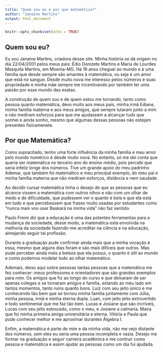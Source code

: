 ```yaml
---
title: "Quem sou eu e por que matemática?"
author: "Janaíne Martins"
output: html_document
---
```


```r
knitr::opts_chunk$set(echo = TRUE)
```

## Quem sou eu?

Eu sou Janaíne Martins, criadora desse site.
Minha história se dá origem no dia 22/04/2001 pelos meus pais: Édio Donizete Martins e Maria de Lourdes Mesquita Martins, em Moema-MG. Há 19 anos cheguei ao mundo e à uma família que desde sempre são amantes à matemática, ou seja é um amor que está no sangue. 
Desde muito nova me interesso pelos números e suas propriedade e minha mãe sempre me incentivando por também ter uma paixão por esse mundo das exatas. 

A construção de quem sou e de quem estou me tornando, tanto como pessoa quanto matemática, devo muito aos meus pais, minha irmã Ediane, minha família materna e aos meus amigos, que sempre lutaram junto a mim e não mediram esforços para que me ajudassem a alcançar tudo que sonhei e ainda sonho, mesmo que algumas dessas pessoas não estejam presentes fisícamenete. 

## Por que Matemática?

Como supracitado, tenho uma forte influência da minha família e meu amor pelo mundo numérico é desde muito nova. No entanto, só me dei conta que queria ser matemática no terceiro ano do ensino médio, pois percebi que seria infeliz longe dos números. Tive um grande apoio do meu padrinho Ademar, que também foi matemático e meu principal exemplo, do meu pai e minha família materna que não mediram esforços, distância e nem saudade. 

Ao decidir cursar matemática tinha  o desejo de que as pessoas que eu alcance vissem a matemática com outros olhos e não com um olhar de medo e de dificuldade, que pudessem ver o quanto é bela e que ela está em tudo e que percebessem que frases muito usadas por estudantes como "nunca mais vou usar Baskará na minha vida" não faz sentido. 

Paulo Freire diz que a educação é uma das potentes ferramentas para a mudança da sociedade, desse modo, a matemática está envolvida na melhoria da sociedade fazendo-me acreditar na ciência e na educação, almejando seguir tal profissão.

Durante a graduação pude confirmar ainda mais que a minha vocação é essa, mesmo que alguns dias foram e são mais difíceis que outros. Mas pude perceber ainda mais a beleza  que ela possui, o quanto é útil ao mundo e como podemos modelar tudo ao olhar matemático. 

Ademais, deixo aqui sobre pessoas tantas pessoas que a matemática me fez conhecer: meus professores e orientadores que são grandes exemplos para mim. Os amigos que fiz ao longo do curso e que deixaram de ser apenas colegas e se tornaram amigos e família, estando ao meu lado em tantos momentos, tanto ruins quanto bons. Luiz com seu jeito único e me conhecendo tão bem que se tornou minha família juntamente com Júlia, minha pessoa, irmã e minha eterna dupla. Luan, com jeito jeito extrovertido e todo sentimental que me faz tão bem. Lucas e Josiane que são incríveis, Lucas com seu jeito estourado, como o meu, e Josiane a calmaria. Maíra que foi minha primeira amiga universitária e eterna. Vitória e Paula que pude conhecer melhor e me aproximar durantes Álgebra I. 

Enfim, a matemática é parte de mim e da minha vida, não me vejo distante dos números, sem eles eu seria uma pessoa incompleta e vazia. Desejo me formar na graduação e seguir carreira acadêmica e me contruir como pessoa e matemática e assim ajudar as pessoas como um dia fui ajudada.
